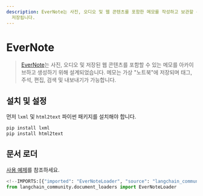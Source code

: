 ```yaml
---
description: EverNote는 사진, 오디오 및 웹 콘텐츠를 포함한 메모를 작성하고 보관할 수 있는 도구입니다. 노트는 가상 "노트북"에
  저장됩니다.
---
```


# EverNote

> [EverNote](https://evernote.com/)는 사진, 오디오 및 저장된 웹 콘텐츠를 포함할 수 있는 메모를 아카이브하고 생성하기 위해 설계되었습니다. 메모는 가상 "노트북"에 저장되며 태그, 주석, 편집, 검색 및 내보내기가 가능합니다.

## 설치 및 설정

먼저 `lxml` 및 `html2text` 파이썬 패키지를 설치해야 합니다.

```bash
pip install lxml
pip install html2text
```


## 문서 로더

[사용 예제](/docs/integrations/document_loaders/evernote)를 참조하세요.

```python
<!--IMPORTS:[{"imported": "EverNoteLoader", "source": "langchain_community.document_loaders", "docs": "https://api.python.langchain.com/en/latest/document_loaders/langchain_community.document_loaders.evernote.EverNoteLoader.html", "title": "EverNote"}]-->
from langchain_community.document_loaders import EverNoteLoader
```